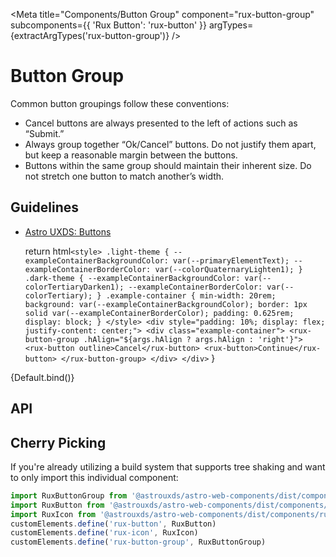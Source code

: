 
<Meta
    title="Components/Button Group"
    component="rux-button-group"
    subcomponents={{ 'Rux Button': 'rux-button' }}
    argTypes={extractArgTypes('rux-button-group')}
/>

# Button Group

Common button groupings follow these conventions:

-   Cancel buttons are always presented to the left of actions such as “Submit.”
-   Always group together “Ok/Cancel” buttons. Do not justify them apart, but keep a reasonable margin between the buttons.
-   Buttons within the same group should maintain their inherent size. Do not stretch one button to match another’s width.

## Guidelines

-   [Astro UXDS: Buttons](http://www.astrouxds.com/ui-components/buttons)

    return html`
        <style>
            .light-theme {
                --exampleContainerBackgroundColor: var(--primaryElementText);
                --exampleContainerBorderColor: var(--colorQuaternaryLighten1);
            }
            .dark-theme {
                --exampleContainerBackgroundColor: var(--colorTertiaryDarken1);
                --exampleContainerBorderColor: var(--colorTertiary);
            }
            .example-container {
                min-width: 20rem;
                background: var(--exampleContainerBackgroundColor);
                border: 1px solid var(--exampleContainerBorderColor);
                padding: 0.625rem;
                display: block;
            }
        </style>
        <div style="padding: 10%; display: flex; justify-content: center;">
            <div class="example-container">
                <rux-button-group .hAlign="${args.hAlign ? args.hAlign : 'right'}">
                    <rux-button outline>Cancel</rux-button>
                    <rux-button>Continue</rux-button>
                </rux-button-group>
            </div>
        </div>
    `
}

<Canvas>
    <Story
      args={{hAlign: 'right'}}
      name="Button Group"
    >
      {Default.bind()}
    </Story>
</Canvas>

## API

<ArgsTable of="rux-button-group" />

## Cherry Picking

If you're already utilizing a build system that supports tree shaking and want to only import this individual component:

```js
import RuxButtonGroup from '@astrouxds/astro-web-components/dist/components/rux-button-group.js'
import RuxButton from '@astrouxds/astro-web-components/dist/components/rux-button.js'
import RuxIcon from '@astrouxds/astro-web-components/dist/components/rux-icon.js'
customElements.define('rux-button', RuxButton)
customElements.define('rux-icon', RuxIcon)
customElements.define('rux-button-group', RuxButtonGroup)
```
